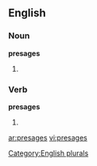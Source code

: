 
==English==

===Noun===
'''presages'''

# {{plural of |[[presage]]}}

===Verb===
'''presages'''

# {{third-person singular of|[[presage]]}}

[[Category:English plurals]]

[[ar:presages]]
[[vi:presages]]